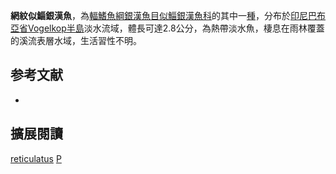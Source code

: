 {{Speciesbox
| name = 網紋似鯔銀漢魚
| image = 
| image_width = 250px
| status = NE
| status_system = IUCN3.1
| genus = Pseudomugil
| species = reticulatus
| authority = Allen & Ivantsoff, 1986
| synonyms = 
}}
'''網紋似鯔銀漢魚'''，為[[輻鰭魚綱|輻鰭魚綱]][[銀漢魚目|銀漢魚目]][[似鯔銀漢魚科|似鯔銀漢魚科]]的其中一[[種|種]]，分布於[[印尼|印尼]][[巴布亞省|巴布亞省]]Vogelkop[[半島|半島]]淡水流域，體長可達2.8公分，為熱帶淡水魚，棲息在雨林覆蓋的溪流表層水域，生活習性不明。
==参考文献==
*{{FishBase_species|genus=Pseudomugil|species=reticulatus|year=2016|month=6}}

== 擴展閱讀 ==
{{refbegin}}
{{wikispecies-inline|Pseudomugil reticulatus|網紋似鯔銀漢魚}}
{{refend}}
{{Taxonbar|from=Q6408625}}

[[Category:鯔銀漢魚屬|reticulatus]]
[[Category:1986年描述的魚類|P]]


{{魚類小作品}}